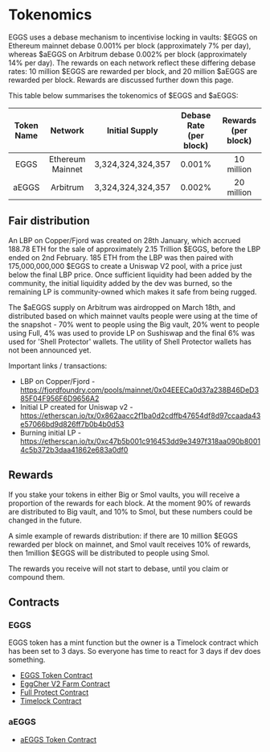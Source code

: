 # Tokenomics

EGGS uses a debase mechanism to incentivise locking in vaults: $EGGS on Ethereum mainnet debase 0.001% per block (approximately 7% per day), 
whereas $aEGGS on Arbitrum debase 0.002% per block (approximately 14% per day). 
The rewards on each network reflect these differing debase rates: 10 million $EGGS are rewarded per block, 
and 20 million $aEGGS are rewarded per block. Rewards are discussed further down this page.

This table below summarises the tokenomics of $EGGS and $aEGGS:

| Token Name | Network          | Initial Supply      | Debase Rate (per block)  | Rewards (per block) |
| :--------: | :--------------: | :-----------------: | :----------------------: | :---------------:   |
| EGGS       | Ethereum Mainnet |  3,324,324,324,357  |  0.001%                  | 10 million          |
| aEGGS      | Arbitrum         |  3,324,324,324,357  |  0.002%                  | 20 million          |


## Fair distribution

An LBP on Copper/Fjord was created on 28th January, which accrued 188.78 ETH for the sale of approximately 2.15 Trillion $EGGS, 
before the LBP ended on 2nd February. 185 ETH from the LBP was then paired with 175,000,000,000 $EGGS to create a Uniswap V2 pool, 
with a price just below the final LBP price. Once sufficient liquidity had been added by the community, 
the initial liquidity added by the dev was burned, so the remaining LP is community-owned which makes it safe from being rugged.

The $aEGGS supply on Arbitrum was airdropped on March 18th, and distributed based on which mainnet vaults people were using 
at the time of the snapshot - 70% went to people using the Big vault, 20% went to people using Full, 4% was used to provide LP on Sushiswap 
and the final 6% was used for 'Shell Protector' wallets. The utility of Shell Protector wallets has not been announced yet.

Important links / transactions:
- LBP on Copper/Fjord - https://fjordfoundry.com/pools/mainnet/0x04EEECa0d37a238B46DeD385F04F956F6D9656A2
- Initial LP created for Uniswap v2 - https://etherscan.io/tx/0x862aacc2f1ba0d2cdffb47654df8d97ccaada43e57066bd9d826ff7b0b4b0d53
- Burning initial LP - https://etherscan.io/tx/0xc47b5b001c916453dd9e3497f318aa090b80014c5b372b3daa41862e683a0df0

## Rewards

If you stake your tokens in either Big or Smol vaults, you will receive a proportion of the rewards for each block. 
At the moment 90% of rewards are distributed to Big vault, and 10% to Smol, but these numbers could be changed in the future.

A simle example of rewards distribution: if there are 10 million $EGGS rewarded per block on mainnet, and Smol vault receives 10% of rewards, 
then 1million $EGGS will be distributed to people using Smol.

The rewards you receive will not start to debase, until you claim or compound them.

## Contracts

### EGGS
EGGS token has a mint function but the owner is a Timelock contract which has been set to 3 days.
So everyone has time to react for 3 days if dev does something.
- [EGGS Token Contract](https://etherscan.io/token/0x2e516ba5bf3b7ee47fb99b09eadb60bde80a82e0)
- [EggCher V2 Farm Contract](https://etherscan.io/address/0x26f50a09fb6c7b4917f07947dab59be5d5064c22)
- [Full Protect Contract](https://etherscan.io/address/0x98d9f08824798d7fd37bd0dd740069baf31c37e7)
- [Timelock Contract](https://etherscan.io/address/0x70dcd5cafdfc982bccafa97091f6bca29859149a)

### aEGGS
- [aEGGS Token Contract](https://arbiscan.io/token/0x2e516ba5bf3b7ee47fb99b09eadb60bde80a82e0)
